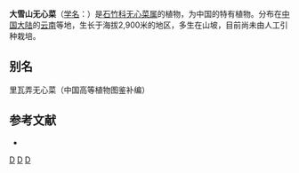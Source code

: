 {{Speciesbox
| taxon = Arenaria(植物) nivalomontana
| binomial_authority = [[吴征镒|C. Y. Wu]] ex L. H. Zhou
}}

'''大雪山无心菜'''（[[学名|学名]]：{{lang|la|''Arenaria nivalomontana''}}）是[[石竹科|石竹科]][[无心菜属|无心菜属]]的植物，为中国的特有植物。分布在[[中国大陆|中国大陆]]的[[云南|云南]]等地，生长于海拔2,900米的地区，多生在山坡，目前尚未由人工引种栽培。

== 别名 ==
里瓦弄无心菜（中国高等植物图鉴补编）

== 参考文献 ==
<div class="references-small">
* {{cite web| url =http://www.bioinfo.cn/db05/KmzwSpecies.php?action=view&id=2955| title =大雪山无心菜| work =《中国高等植物数据库全库》| publisher =中国科学院微生物研究所| author =昆明植物研究所| accessdate =2009-02-23| deadurl =yes| archiveurl =https://web.archive.org/web/20160305101734/http://www.bioinfo.cn/db05/KmzwSpecies.php?action=view&id=2955| archivedate =2016-03-05}}
</div>
{{Taxonbar|from=Q10938463}}

[[Category:无心菜属|D]]
[[Category:中国特有植物|D]]
[[Category:云南植物|D]]